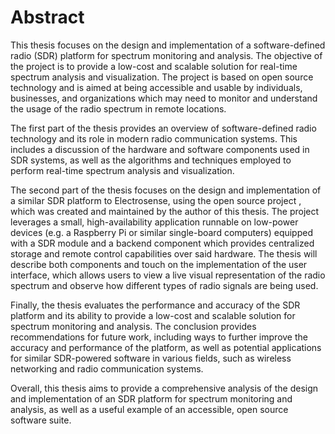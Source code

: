 # Abstract {.unnumbered}

This thesis focuses on the design and implementation of a software-defined radio (SDR) platform for spectrum monitoring and analysis. The objective of the project is to provide a low-cost and scalable solution for real-time spectrum analysis and visualization. The project is based on open source technology and is aimed at being accessible and usable by individuals, businesses, and organizations which may need to monitor and understand the usage of the radio spectrum in remote locations.

The first part of the thesis provides an overview of software-defined radio technology and its role in modern radio communication systems. This includes a discussion of the hardware and software components used in SDR systems, as well as the algorithms and techniques employed to perform real-time spectrum analysis and visualization.

The second part of the thesis focuses on the design and implementation of a similar SDR platform to Electrosense, using the open source project \enquote{OpenRFSense}, which was created and maintained by the author of this thesis. The project leverages a small, high-availability application runnable on low-power devices (e.g. a Raspberry Pi or similar single-board computers) equipped with a SDR module and a backend component which provides centralized storage and remote control capabilities over said hardware. The thesis will describe both components and touch on the implementation of the user interface, which allows users to view a live visual representation of the radio spectrum and observe how different types of radio signals are being used.

Finally, the thesis evaluates the performance and accuracy of the SDR platform and its ability to provide a low-cost and scalable solution for spectrum monitoring and analysis. The conclusion provides recommendations for future work, including ways to further improve the accuracy and performance of the platform, as well as potential applications for similar SDR-powered software in various fields, such as wireless networking and radio communication systems.

Overall, this thesis aims to provide a comprehensive analysis of the design and implementation of an SDR platform for spectrum monitoring and analysis, as well as a useful example of an accessible, open source software suite.
